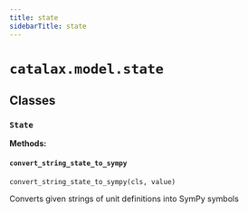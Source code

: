```yaml
---
title: state
sidebarTitle: state
---
```


# `catalax.model.state`

## Classes

### `State` <sup><a href="https://github.com/JR-1991/Catalax/blob/master/catalax/model/state.py#L13" target="_blank"><Icon icon="github" style="width: 14px; height: 14px;" /></a></sup>

**Methods:**

#### `convert_string_state_to_sympy` <sup><a href="https://github.com/JR-1991/Catalax/blob/master/catalax/model/state.py#L23" target="_blank"><Icon icon="github" style="width: 14px; height: 14px;" /></a></sup>

```python
convert_string_state_to_sympy(cls, value)
```

Converts given strings of unit definitions into SymPy symbols

